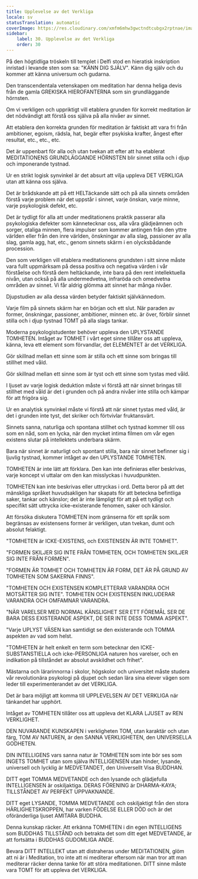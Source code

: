 ```yaml
---
title: Upplevelse av det Verkliga
locale: sv
statusTranslation: automatic
coverImage: https://res.cloudinary.com/xmfm6mhw3gwctndtcubgx2rptnae/image/upload/v1740337243/small_cover_educacion_fundamental_a051170f1c.webp
sidebar:
    label: 30. Upplevelse av det Verkliga
    order: 30
---
```

På den högtidliga tröskeln till templet i Delfi stod en hieratisk inskription inristad i levande sten som sa: "KÄNN DIG SJÄLV". Känn dig själv och du kommer att känna universum och gudarna.

Den transcendentala vetenskapen om meditation har denna heliga devis från de gamla GREKISKA HIEROFANTERNA som sin grundläggande hörnsten.

Om vi ​​verkligen och uppriktigt vill etablera grunden för korrekt meditation är det nödvändigt att förstå oss själva på alla nivåer av sinnet.

Att etablera den korrekta grunden för meditation är faktiskt att vara fri från ambitioner, egoism, rädsla, hat, begär efter psykiska krafter, ångest efter resultat, etc., etc., etc.

Det är uppenbart för alla och utan tvekan att efter att ha etablerat MEDITATIONENS GRUNDLÄGGANDE HÖRNSTEN blir sinnet stilla och i djup och imponerande tystnad.

Ur en strikt logisk synvinkel är det absurt att vilja uppleva DET VERKLIGA utan att känna oss själva.

Det är brådskande att på ett HELTäckande sätt och på alla sinnets områden förstå varje problem när det uppstår i sinnet, varje önskan, varje minne, varje psykologisk defekt, etc.

Det är tydligt för alla att under meditationens praktik passerar alla psykologiska defekter som kännetecknar oss, alla våra glädjeämnen och sorger, otaliga minnen, flera impulser som kommer antingen från den yttre världen eller från den inre världen, önskningar av alla slag, passioner av alla slag, gamla agg, hat, etc., genom sinnets skärm i en olycksbådande procession.

Den som verkligen vill etablera meditationens grundsten i sitt sinne måste vara fullt uppmärksam på dessa positiva och negativa värden i vår förståelse och förstå dem heltäckande, inte bara på den rent intellektuella nivån, utan också på alla undermedvetna, infraröda och omedvetna områden av sinnet. Vi får aldrig glömma att sinnet har många nivåer.

Djupstudien av alla dessa värden betyder faktiskt självkännedom.

Varje film på sinnets skärm har en början och ett slut. När paraden av former, önskningar, passioner, ambitioner, minnen etc. är över, förblir sinnet stilla och i djup tystnad TOMT på alla slags tankar.

Moderna psykologistudenter behöver uppleva den UPLYSTANDE TOMHETEN. Intåget av TOMHET i vårt eget sinne tillåter oss att uppleva, känna, leva ett element som förvandlar, det ELEMENTET är det VERKLIGA.

Gör skillnad mellan ett sinne som är stilla och ett sinne som bringas till stillhet med våld.

Gör skillnad mellan ett sinne som är tyst och ett sinne som tystas med våld.

I ljuset av varje logisk deduktion måste vi förstå att när sinnet bringas till stillhet med våld är det i grunden och på andra nivåer inte stilla och kämpar för att frigöra sig.

Ur en analytisk synvinkel måste vi förstå att när sinnet tystas med våld, är det i grunden inte tyst, det skriker och förtvivlar fruktansvärt.

Sinnets sanna, naturliga och spontana stillhet och tystnad kommer till oss som en nåd, som en lycka, när den mycket intima filmen om vår egen existens slutar på intellektets underbara skärm.

Bara när sinnet är naturligt och spontant stilla, bara när sinnet befinner sig i ljuvlig tystnad, kommer intåget av den UPLYSTANDE TOMHETEN.

TOMHETEN är inte lätt att förklara. Den kan inte definieras eller beskrivas, varje koncept vi uttalar om den kan misslyckas i huvudpunkten.

TOMHETEN kan inte beskrivas eller uttryckas i ord. Detta beror på att det mänskliga språket huvudsakligen har skapats för att beteckna befintliga saker, tankar och känslor; det är inte lämpligt för att på ett tydligt och specifikt sätt uttrycka icke-existerande fenomen, saker och känslor.

Att försöka diskutera TOMHETEN inom gränserna för ett språk som begränsas av existensens former är verkligen, utan tvekan, dumt och absolut felaktigt.

"TOMHETEN är ICKE-EXISTENS, och EXISTENSEN ÄR INTE TOMHET".

"FORMEN SKILJER SIG INTE FRÅN TOMHETEN, OCH TOMHETEN SKILJER SIG INTE FRÅN FORMEN".

"FORMEN ÄR TOMHET OCH TOMHETEN ÄR FORM, DET ÄR PÅ GRUND AV TOMHETEN SOM SAKERNA FINNS".

"TOMHETEN OCH EXISTENSEN KOMPLETTERAR VARANDRA OCH MOTSÄTTER SIG INTE". TOMHETEN OCH EXISTENSEN INKLUDERAR VARANDRA OCH OMFAMNAR VARANDRA.

"NÄR VARELSER MED NORMAL KÄNSLIGHET SER ETT FÖREMÅL SER DE BARA DESS EXISTERANDE ASPEKT, DE SER INTE DESS TOMMA ASPEKT".

"Varje UPLYST VÄSEN kan samtidigt se den existerande och TOMMA aspekten av vad som helst.

"TOMHETEN är helt enkelt en term som betecknar den ICKE-SUBSTANSTIELLA och icke-PERSONLIGA naturen hos varelser, och en indikation på tillståndet av absolut avskildhet och frihet".

Mästarna och lärarinnorna i skolor, högskolor och universitet måste studera vår revolutionära psykologi på djupet och sedan lära sina elever vägen som leder till experimenterandet av det VERKLIGA.

Det är bara möjligt att komma till UPPLEVELSEN AV DET VERKLIGA när tänkandet har upphört.

Intåget av TOMHETEN tillåter oss att uppleva det KLARA LJUSET av REN VERKLIGHET.

DEN NUVARANDE KUNSKAPEN i verkligheten TOM, utan karaktär och utan färg, TOM AV NATUREN, är den SANNA VERKLIGHETEN, den UNIVERSELLA GODHETEN.

DIN INTELLIGENS vars sanna natur är TOMHETEN som inte bör ses som INGETS TOMHET utan som själva INTELLIGENSEN utan hinder, lysande, universell och lycklig är MEDVETANDET, den Universellt Visa BUDDHAN.

DITT eget TOMMA MEDVETANDE och den lysande och glädjefulla INTELLIGENSEN är oskiljaktiga. DERAS FÖRENING är DHARMA-KAYA; TILLSTÅNDET AV PERFEKT UPPVAKNANDE.

DITT eget LYSANDE, TOMMA MEDVETANDE och oskiljaktigt från den stora HÄRLIGHETSKROPPEN, har varken FÖDELSE ELLER DÖD och är det oföränderliga ljuset AMITARA BUDDHA.

Denna kunskap räcker. Att erkänna TOMHETEN i din egen INTELLIGENS som BUDDHAS TILLSTÅND och betrakta det som ditt eget MEDVETANDE, är att fortsätta i BUDDHAS GUDOMLIGA ANDE.

Bevara DITT INTELLEKT utan att distraheras under MEDITATIONEN, glöm att ni är i Meditation, tro inte att ni mediterar eftersom när man tror att man mediterar räcker denna tanke för att störa meditationen. DITT sinne måste vara TOMT för att uppleva det VERKLIGA.

